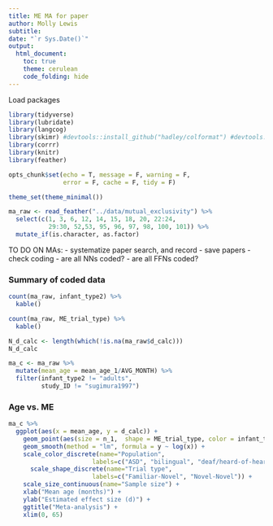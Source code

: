 ```yaml
---
title: ME MA for paper
author: Molly Lewis
subtitle: 
date: "`r Sys.Date()`"
output:
  html_document:
    toc: true
    theme: cerulean
    code_folding: hide
---
```


Load packages
```r
library(tidyverse)
library(lubridate)
library(langcog)
library(skimr) #devtools::install_github("hadley/colformat") #devtools::install_github("ropenscilabs/skimr")
library(corrr)
library(knitr)
library(feather)

opts_chunk$set(echo = T, message = F, warning = F, 
               error = F, cache = F, tidy = F)

theme_set(theme_minimal())
```

```r
ma_raw <- read_feather("../data/mutual_exclusivity") %>%
  select(c(1, 3, 6, 12, 14, 15, 18, 20, 22:24, 
           29:30, 52,53, 95, 96, 97, 98, 100, 101)) %>%
  mutate_if(is.character, as.factor)
```

TO DO ON MAs:
- systematize paper search, and record
- save papers
- check coding
- are all NNs coded?
- are all FFNs coded?

### Summary of coded data
```r
count(ma_raw, infant_type2) %>%
  kable()

count(ma_raw, ME_trial_type) %>%
  kable()

N_d_calc <- length(which(!is.na(ma_raw$d_calc)))
N_d_calc
```


```r
ma_c <- ma_raw %>%
  mutate(mean_age = mean_age_1/AVG_MONTH) %>%
  filter(infant_type2 != "adults",
         study_ID != "sugimura1997")
```
### Age vs. ME
```r
ma_c %>%
  ggplot(aes(x = mean_age, y = d_calc)) +
    geom_point(aes(size = n_1,  shape = ME_trial_type, color = infant_type2)) +
    geom_smooth(method = "lm", formula = y ~ log(x)) +
    scale_color_discrete(name="Population",
                       labels=c("ASD", "bilingual", "deaf/heard-of-hearing","late-talkers", "typical")) +
      scale_shape_discrete(name="Trial type",
                       labels=c("Familiar-Novel", "Novel-Novel")) +
    scale_size_continuous(name="Sample size") +
    xlab("Mean age (months)") +
    ylab("Estimated effect size (d)") +
    ggtitle("Meta-analysis") +
    xlim(0, 65)
```